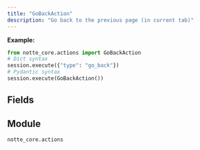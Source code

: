 ```yaml
---
title: "GoBackAction"
description: "Go back to the previous page (in current tab)"
---
```



**Example:**
```python
from notte_core.actions import GoBackAction
# Dict syntax
session.execute({"type": "go_back"})
# Pydantic syntax
session.execute(GoBackAction())
```

## Fields

<ParamField path="type" type="Literal['go_back']" required>
</ParamField>

<ParamField path="category" type="str" required>
</ParamField>

<ParamField path="description" type="str" required>
</ParamField>


## Module

`notte_core.actions`
